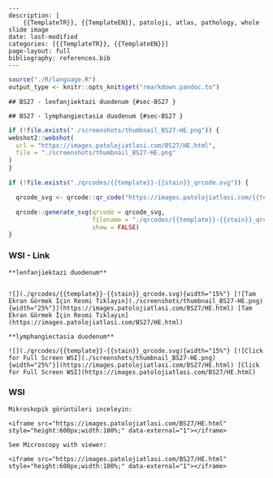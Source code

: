 

```comment
---
description: |
    {{TemplateTR}}, {{TemplateEN}}, patoloji, atlas, pathology, whole slide image
date: last-modified
categories: [{{TemplateTR}}, {{TemplateEN}}]
page-layout: full
bibliography: references.bib
---
```





```r
source("./R/language.R")
output_type <- knitr::opts_knit$get("rmarkdown.pandoc.to")
```


```asis
## BS27 - lenfanjiektazi duodenum {#sec-BS27 }
```


```asis
## BS27 - lymphangiectasia duodenum {#sec-BS27 }
```






```r
if (!file.exists("./screenshots/thumbnail_BS27-HE.png")) {
webshot2::webshot(
  url = "https://images.patolojiatlasi.com/BS27/HE.html",
  file = "./screenshots/thumbnail_BS27-HE.png"
)
}
```




```r
if (!file.exists("./qrcodes/{{template}}-{{stain}}_qrcode.svg")) {

  qrcode_svg <- qrcode::qr_code("https://images.patolojiatlasi.com/{{template}}/{{stain}}.html")

  qrcode::generate_svg(qrcode = qrcode_svg,
                       filename = "./qrcodes/{{template}}-{{stain}}_qrcode.svg",
                       show = FALSE)
}
```




::::: panel-tabset


### WSI - Link










:::: {.content-hidden when-format="pdf"}





::::





:::: {.content-visible when-format="pdf"}






::::


```asis

**lenfanjiektazi duodenum**


![](./qrcodes/{{template}}-{{stain}}_qrcode.svg){width="15%"} [![Tam Ekran Görmek İçin Resmi Tıklayın](./screenshots/thumbnail_BS27-HE.png){width="25%"}](https://images.patolojiatlasi.com/BS27/HE.html) [Tam Ekran Görmek İçin Resmi Tıklayın](https://images.patolojiatlasi.com/BS27/HE.html)
```

```asis

**lymphangiectasia duodenum**

![](./qrcodes/{{template}}-{{stain}}_qrcode.svg){width="15%"} [![Click for Full Screen WSI](./screenshots/thumbnail_BS27-HE.png){width="25%"}](https://images.patolojiatlasi.com/BS27/HE.html) [Click for Full Screen WSI](https://images.patolojiatlasi.com/BS27/HE.html)

```







:::: {.content-hidden when-format="pdf"}





::::





:::: {.content-visible when-format="pdf"}






::::



### WSI








```asis
Mikroskopik görüntüleri inceleyin:

<iframe src="https://images.patolojiatlasi.com/BS27/HE.html" style="height:600px;width:100%;" data-external="1"></iframe>

```





```asis

See Microscopy with viewer:

<iframe src="https://images.patolojiatlasi.com/BS27/HE.html" style="height:600px;width:100%;" data-external="1"></iframe>

```






:::::












